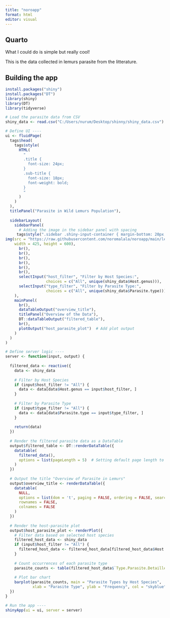 ```yaml
---
title: "noroapp"
format: html
editor: visual
---
```


## Quarto

What I could do is simple but really cool!

This is the data collected in lemurs parasite from the litterature.

## Building the app

```r

install.packages("shiny")
install.packages("DT")
library(shiny)
library(DT) 
library(tidyverse)

# Load the parasite data from CSV
shiny_data <- read.csv("C:/Users/nurum/Desktop/shinny/shiny_data.csv")

# Define UI ----
ui <- fluidPage(
  tags$head(
    tags$style(
      HTML(
        "
        .title {
          font-size: 24px;
        }
        .sub-title {
          font-size: 18px;
          font-weight: bold;
        }
        "
      )
    )
  ),
  titlePanel("Parasite in Wild Lemurs Population"),
  
  sidebarLayout(
    sidebarPanel(
      # Adding the image in the sidebar panel with spacing
     tags$style(".sidebar .shiny-input-container { margin-bottom: 20px; }"),
img(src = "https://raw.githubusercontent.com/noromalala/noroapp/main/lemur.JPG", 
    width = 425, height = 600),
      br(),
      br(),
      br(),
      br(),
      br(),
      br(),
      selectInput("host_filter", "Filter by Host Species:",
                  choices = c("All", unique(shiny_data$Host.genus))),
      selectInput("type_filter", "Filter by Parasite Type:",
                  choices = c("All", unique(shiny_data$Parasite.type)))
    ),
    mainPanel(
      br(),  
      dataTableOutput("overview_title"),  
      titlePanel("Overview of the Data"),  
      DT::dataTableOutput("filtered_table"), 
      br(), 
      plotOutput("host_parasite_plot")  # Add plot output
    )
  )
)

# Define server logic ----
server <- function(input, output) {
  
  filtered_data <- reactive({
    data <- shiny_data
    
    # Filter by Host Species
    if (input$host_filter != "All") {
      data <- data[data$Host.genus == input$host_filter, ]
    }
    
    # Filter by Parasite Type
    if (input$type_filter != "All") {
      data <- data[data$Parasite.type == input$type_filter, ]
    }
    
    return(data)
  })
  
  # Render the filtered parasite data as a DataTable
  output$filtered_table <- DT::renderDataTable({
    datatable(
      filtered_data(),
      options = list(pageLength = 5)  # Setting default page length to 5
    )
  })
  
  # Output the title "Overview of Parasite in Lemurs"
  output$overview_title <- renderDataTable({
    datatable(
      NULL,
      options = list(dom = 't', paging = FALSE, ordering = FALSE, searching = FALSE),
      rownames = FALSE,
      colnames = FALSE
    )
  })
  
  # Render the host-parasite plot
  output$host_parasite_plot <- renderPlot({
    # Filter data based on selected host species
    filtered_host_data <- shiny_data
    if (input$host_filter != "All") {
      filtered_host_data <- filtered_host_data[filtered_host_data$Host.genus == input$host_filter, ]
    }
    
    # Count occurrences of each parasite type
    parasite_counts <- table(filtered_host_data$`Type.Parasite.Detailled`)
    
    # Plot bar chart
    barplot(parasite_counts, main = "Parasite Types by Host Species",
            xlab = "Parasite Type", ylab = "Frequency", col = "skyblue")
  })
}

# Run the app ----
shinyApp(ui = ui, server = server)

```
